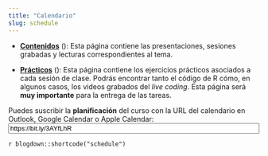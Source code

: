 ```yaml
---
title: "Calendario"
slug: schedule
---
```


- [**Contenidos**](/content/) (<i class="fas fa-book-reader"></i>): Esta página contiene las presentaciones, sesiones grabadas y lecturas correspondientes al tema.

- [**Prácticos**](/example/) (<i class="fas fa-laptop-code"></i>): Esta página contiene los ejercicios prácticos asociados a cada sesión de clase. Podrás encontrar tanto el código de R cómo, en algunos casos, los videos grabados del *live coding*. Esta página será **muy importante** para la entrega de las tareas. 

<div class="ical">
Puedes suscribir la **planificación** del curso con la URL del calendario en Outlook, Google Calendar o Apple Calendar:<br><a class="btn btn-primary" href="https://bit.ly/3AYfLhR" role="button"><i class="far fa-calendar-alt"></i></a> <input id="ics_url" type="text" value="https://bit.ly/3AYfLhR" onclick="this.select()" readonly="readonly" size="60" />
</div>

`r blogdown::shortcode("schedule")`
